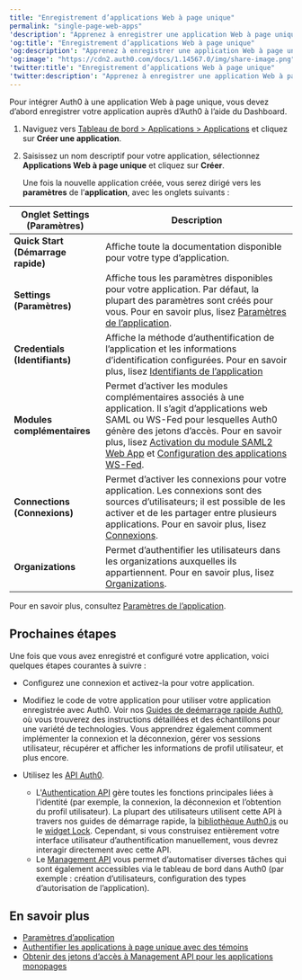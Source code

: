 ---
title: "Enregistrement d’applications Web à page unique"
permalink: "single-page-web-apps"
'description': "Apprenez à enregistrer une application Web à page unique (SPA) à l’aide de Auth0 Dashboard."
'og:title': "Enregistrement d’applications Web à page unique"
'og:description': "Apprenez à enregistrer une application Web à page unique (SPA) à l’aide de Auth0 Dashboard."
'og:image': "https://cdn2.auth0.com/docs/1.14567.0/img/share-image.png"
'twitter:title': "Enregistrement d’applications Web à page unique"
'twitter:description': "Apprenez à enregistrer une application Web à page unique (SPA) à l’aide de Auth0 Dashboard."
---

Pour intégrer Auth0 à une application Web à page unique, vous devez d’abord enregistrer votre application auprès d’Auth0 à l’aide du Dashboard.

1. Naviguez vers [Tableau de bord > Applications > Applications](https://manage.auth0.com/#/applications) et cliquez sur **Créer une application**.
2. Saisissez un nom descriptif pour votre application, sélectionnez **Applications Web à page unique** et cliquez sur **Créer**.

   Une fois la nouvelle application créée, vous serez dirigé vers les **paramètres** de l’**application**, avec les onglets suivants :

<table class="table"><thead>
<tr>
<th><strong>Onglet Settings (Paramètres)</strong></th>
<th><strong>Description</strong></th>
</tr>
</thead>
<tbody>
<tr>
<td><strong>Quick Start (Démarrage rapide)</strong></td>
<td>Affiche toute la documentation disponible pour votre type d’application.</td>
</tr>
<tr>
<td><strong>Settings (Paramètres)</strong></td>
<td>Affiche tous les paramètres disponibles pour votre application. Par défaut, la plupart des paramètres sont créés pour vous. Pour en savoir plus, lisez <a href="/docs/fr-ca/get-started/dashboard/application-settings">Paramètres de l’application</a>.</td>
</tr>
<tr>
<td><strong>Credentials (Identifiants)</strong></td>
<td>Affiche la méthode d’authentification de l’application et les informations d’identification configurées. Pour en savoir plus, lisez <a href="/docs/fr-ca/secure/application-credentials">Identifiants de l’application</a></td>
</tr>
<tr>
<td><strong>Modules complémentaires</strong></td>
<td>Permet d’activer les modules complémentaires associés à une application. Il s’agit d’applications web SAML ou WS-Fed pour lesquelles Auth0 génère des jetons d’accès. Pour en savoir plus, lisez <a href="/docs/fr-ca/authenticate/protocols/saml/saml-sso-integrations/enable-saml2-web-app-addon">Activation du module SAML2 Web App</a> et <a href="/docs/fr-ca/protocols/configure-ws-fed-applications">Configuration des applications WS-Fed</a>.</td>
</tr>
<tr>
<td><strong>Connections (Connexions)</strong></td>
<td>Permet d’activer les connexions pour votre application. Les connexions sont des sources d’utilisateurs; il est possible de les activer et de les partager entre plusieurs applications. Pour en savoir plus, lisez <a href="/docs/fr-ca/connections">Connexions</a>.</td>
</tr>
<tr>
<td><strong>Organizations</strong></td>
<td>Permet d’authentifier les utilisateurs dans les organizations auxquelles ils appartiennent. Pour en savoir plus, lisez <a href="/docs/fr-ca/organizations">Organizations</a>.</td>
</tr>
</tbody>
</table>

   Pour en savoir plus, consultez [Paramètres de l’application](/docs/fr-ca/get-started/applications/application-settings).

## Prochaines étapes

Une fois que vous avez enregistré et configuré votre application, voici quelques étapes courantes à suivre :

* Configurez une connexion et activez-la pour votre application.
* Modifiez le code de votre application pour utiliser votre application enregistrée avec Auth0. Voir nos [Guides de deémarrage rapide Auth0](/docs/fr-ca/quickstarts), où vous trouverez des instructions détaillées et des échantillons pour une variété de technologies. Vous apprendrez également comment implémenter la connexion et la déconnexion, gérer vos sessions utilisateur, récupérer et afficher les informations de profil utilisateur, et plus encore.
* Utilisez les [API Auth0](/docs/fr-ca/api).

  + L'[Authentication API](/docs/fr-ca/api/authentication) gère toutes les fonctions principales liées à l’identité (par exemple, la connexion, la déconnexion et l’obtention du profil utilisateur). La plupart des utilisateurs utilisent cette API à travers nos guides de démarrage rapide, la [bibliothèque Auth0.js](/docs/fr-ca/libraries/auth0js) ou le [widget Lock](/docs/fr-ca/libraries/lock). Cependant, si vous construisez entièrement votre interface utilisateur d’authentification manuellement, vous devrez interagir directement avec cette API.
  + Le [Management API](/docs/fr-ca/api/management/v2) vous permet d’automatiser diverses tâches qui sont également accessibles via le tableau de bord dans Auth0 (par exemple : création d’utilisateurs, configuration des types d’autorisation de l’application).

## En savoir plus

* [Paramètres d’application](/docs/fr-ca/get-started/applications/application-settings)
* [Authentifier les applications à page unique avec des témoins](/docs/fr-ca/manage-users/cookies/spa-authenticate-with-cookies)
* [Obtenir des jetons d’accès à Management API pour les applications monopages](/docs/fr-ca/secure/tokens/access-tokens/management-api-access-tokens/get-management-api-tokens-for-single-page-applications)
